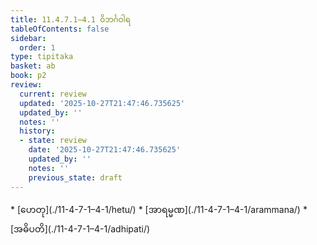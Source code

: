 ```yaml
---
title: 11.4.7.1–4.1 ဝိဘင်္ဂဝါရ
tableOfContents: false
sidebar:
  order: 1
type: tipitaka
basket: ab
book: p2
review:
  current: review
  updated: '2025-10-27T21:47:46.735625'
  updated_by: ''
  notes: ''
  history:
  - state: review
    date: '2025-10-27T21:47:46.735625'
    updated_by: ''
    notes: ''
    previous_state: draft
---
```



<ReviewStatus review={frontmatter.review} showDetails={true} />

<HypothesisAnnotation frontmatter={frontmatter} />

<DynamicBreadcrumb />



<TableOfContents book="p2" section="11.4.7.1">
* [ဟေတု](./11-4-7-1–4-1/hetu/)
* [အာရမ္မဏ](./11-4-7-1–4-1/arammana/)
* [အဓိပတိ](./11-4-7-1–4-1/adhipati/)
</TableOfContents>